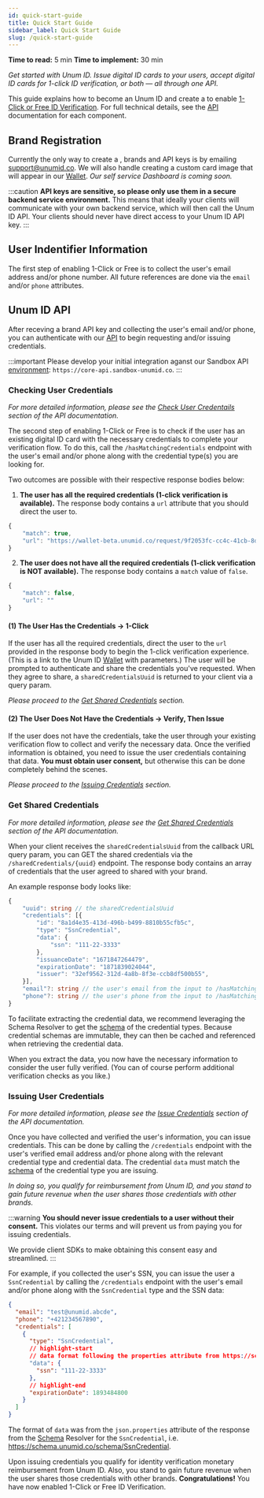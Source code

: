 ```yaml
---
id: quick-start-guide
title: Quick Start Guide
sidebar_label: Quick Start Guide
slug: /quick-start-guide
---
```



**Time to read:** 5 min
**Time to implement:** 30 min

_Get started with Unum ID. Issue digital ID cards to your users, accept digital ID cards for 1-click ID verification, or both — all through one API._

This guide explains how to become an Unum ID <Tip type="customer"/> and create a <Tip type="brand"/> to enable [1-Click or Free ID Verification](https://www.unumid.co/1-click). For full technical details, see the [API](/api-overview) documentation for each component.

## Brand Registration

Currently the only way to create a <Tip type="customer"/>, <Tip type="brand">brands</Tip> and API keys is by emailing support@unumid.co. We will also handle creating a custom card image that will appear in our [Wallet](https://wallet.unumid.co/). _Our self service Dashboard is coming soon._

:::caution
**API keys are sensitive, so please only use them in a secure backend service environment.** This means that ideally your clients will communicate with your own backend service, which will then call the Unum ID API. Your clients should never have direct access to your Unum ID API key.
:::

## User Indentifier Information

The first step of enabling 1-Click or Free is to collect the user's email address and/or phone number. All future <Tip type="user"/> references are done via the `email` and/or `phone` attributes.

## Unum ID API

After receving a brand API key and collecting the user's email and/or phone, you can authenticate with our [API](/api-overview) to begin requesting and/or issuing <Tip type="credential">credentials</Tip>.

:::important
Please develop your initial integration aganst our Sandbox API [environment](api-overview#environments): `https://core-api.sandbox-unumid.co`.
:::

### Checking User Credentials

_For more detailed information, please see the [Check User Credentails](/api-overview#check-user-credentials) section of the API documentation._<br/>

The second step of enabling 1-Click or Free is to check if the user has an existing digital ID card with the necessary credentials to complete your verification flow. To do this, call the `/hasMatchingCredentials` endpoint with the user's email and/or phone along with the credential type(s) you are looking for.

Two outcomes are possible with their respective response bodies below:

1. **The user has all the required credentials (1-click verification is available).** The response body contains a `url` attribute that you should direct the user to.

```typescript title="Example Match Response Body"
{
    "match": true,
    "url": "https://wallet-beta.unumid.co/request/9f2053fc-cc4c-41cb-8d14-7d3ccf6167eb"
}
```

2. **The user does not have all the required credentials (1-click verification is NOT available).** The response body contains a `match` value of `false`.

```typescript title="Example Not a Match Response Body"
{
    "match": false,
    "url": ""
}
```

#### (1) The User Has the Credentials → 1-Click

If the user has all the required credentials, direct the user to the `url` provided in the response body to begin the 1-click verification experience. (This is a link to the Unum ID [Wallet](https://wallet.unumid.co/) with parameters.) The user will be prompted to authenticate and share the credentials you've requested. When they agree to share, a `sharedCredentialsUuid` is returned to your client via a query param. 

_Please proceed to the [Get Shared Credentials](#get-shared-credentials) section._

#### (2) The User Does Not Have the Credentials → Verify, Then Issue

If the user does not have the credentials, take the user through your existing verification flow to collect and verify the necessary data. Once the verified information is obtained, you need to issue the user credentials containing that data. **You must obtain user consent,** but otherwise this can be done completely behind the scenes. 

_Please proceed to the [Issuing Credentials](#issuing-user-credentials) section._

### Get Shared Credentials

_For more detailed information, please see the [Get Shared Credentials](/api-overview#get-shared-credentials) section of the API documentation._<br/>

When your client receives the `sharedCredentialsUuid` from the callback URL query param, you can GET the shared <Tip type="credential">credentials</Tip> via the `/sharedCredentials/{uuid}` endpoint. The response body contains an array of credentials that the user agreed to shared with your brand.

An example response body looks like:

```typescript title="Example Get Shared Credentials Response Body"
{
    "uuid": string // the sharedCredentialsUuid
    "credentials": [{
        "id": "8a1d4e35-413d-496b-b499-8810b55cfb5c",
        "type": "SsnCredential",
        "data": {
            "ssn": "111-22-3333"
        },
        "issuanceDate": "1671847264479",
        "expirationDate": "1871839024044",
        "issuer": "32ef9562-312d-4a8b-8f3e-ccb8df500b55",
    }],
    "email"?: string // the user's email from the input to /hasMatchingCredentials; only present if email was provided
    "phone"?: string // the user's phone from the input to /hasMatchingCredentials; only present if phone was provided
}
```

To facilitate extracting the credential data, we recommend leveraging the Schema Resolver to get the [schema](/schema) of the credential types. Because credential schemas are immutable, they can then be cached and referenced when retrieving the credential data.

When you extract the data, you now have the necessary information to consider the user fully verified. (You can of course perform additional verification checks as you like.)

### Issuing User Credentials

_For more detailed information, please see the [Issue Credentials](/api-overview#issue-credentials) section of the API documentation._<br/>

Once you have collected and verified the user's information, you can issue credentials. This can be done by calling the `/credentials` endpoint with the user's verified email address and/or phone along with the relevant credential type and credential data. The credential `data` must match the [schema](/schema) of the credential type you are issuing.

_In doing so, you qualify for reimbursement from Unum ID, and you stand to gain future revenue when the user shares those credentials with other brands._

:::warning
**You should never issue credentials to a user without their consent.** This violates our terms and will prevent us from paying you for issuing credentials. 

We provide client SDKs to make obtaining this consent easy and streamlined.
:::

For example, if you collected the user's SSN, you can issue the user a `SsnCredential` by calling the `/credentials` endpoint with the user's email and/or phone along with the `SsnCredential` type and the SSN data:

```json title="Example Issue Credentials Request Body"
{
  "email": "test@unumid.abcde",
  "phone": "+421234567890",
  "credentials": [
    {
      "type": "SsnCredential",
      // highlight-start
      // data format following the properties attribute from https://schema.unumid.co/jsonSchema/SsnCredential
      "data": {
        "ssn": "111-22-3333"
      },
      // highlight-end
      "expirationDate": 1893484800
    }
  ]
}
```

The format of `data` was from the `json.properties` attribute of the response from the [Schema](/schema) Resolver for the `SsnCredential`, i.e. https://schema.unumid.co/schema/SsnCredential.

Upon issuing credentials you qualify for identity verification monetary reimbursement from Unum ID. Also, you stand to gain future revenue when the user shares those credentials with other brands. **Congratulations!** You have now enabled 1-Click or Free ID Verification.
